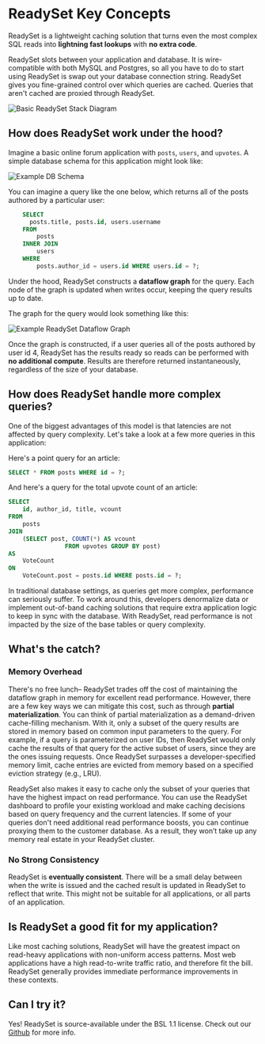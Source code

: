 # ReadySet Key Concepts
ReadySet is a lightweight caching solution that turns even the most complex SQL reads into **lightning fast lookups** with **no extra code**.

ReadySet slots between your application and database. It is wire-compatible with both MySQL and Postgres, so all you have to
do to start using ReadySet is swap out your database connection string. ReadySet gives you fine-grained control over which
queries are cached. Queries that aren't cached are proxied through ReadySet.

![Basic ReadySet Stack Diagram](/readyset-architecture.jpeg)

## How does ReadySet work under the hood?
Imagine a basic online forum application with `posts`, `users`, and `upvotes`. A simple database schema for this application might look like:

![Example DB Schema](/reddit_sql_schema.png)

You can imagine a query like the one below, which returns all of the posts authored by a particular user:

```sql
    SELECT
      posts.title, posts.id, users.username
    FROM
        posts
    INNER JOIN
        users
    WHERE
        posts.author_id = users.id WHERE users.id = ?;
```

Under the hood, ReadySet constructs a **dataflow graph** for the query. Each node of the graph is updated when writes occur, keeping the query results up to date.

The graph for the query would look something like this:

![Example ReadySet Dataflow Graph](/rs_example_dataflow.png)

Once the graph is constructed, if a user queries all of the posts authored by user id 4, ReadySet has the results ready so reads can be performed with **no additional compute**.
Results are therefore returned instantaneously, regardless of the size of your database.


## How does ReadySet handle more complex queries?
One of the biggest advantages of this model is that latencies are not affected by query complexity. Let's take a look at a few more queries in this application:

Here's a point query for an article:

```sql
SELECT * FROM posts WHERE id = ?;
```

And here's a query for the total upvote count of an article:

```sql
SELECT
    id, author_id, title, vcount
FROM
    posts
JOIN
    (SELECT post, COUNT(*) AS vcount
                FROM upvotes GROUP BY post)
AS
    VoteCount
ON
    VoteCount.post = posts.id WHERE posts.id = ?;
```

In traditional database settings, as queries get more complex, performance can seriously suffer. To work around this, developers denormalize data or implement out-of-band caching solutions that require extra application logic to keep in sync with the database.
With ReadySet, read performance is not impacted by the size of the base tables or query complexity.


## What's the catch?


### Memory Overhead
There's no free lunch– ReadySet trades off the cost of maintaining the dataflow graph in memory for excellent read performance. However, there are a few key ways we can mitigate this cost, such as
through **partial materialization**. You can think of partial materialization as a demand-driven cache-filling mechanism. With it, only a subset of the query results are stored in memory
based on common input parameters to the query. For example, if a query is parameterized on user IDs, then ReadySet would only cache the results of
that query for the active subset of users, since they are the ones issuing requests. Once ReadySet surpasses a developer-specified memory limit,
cache entries are evicted from memory based on a specified eviction strategy (e.g., LRU).

ReadySet also makes it easy to cache only the subset of your queries that have the highest impact on read performance. You can use the ReadySet
dashboard to profile your existing workload and make caching decisions based on query frequency and the current latencies.
If some of your queries don't need additional read performance boosts, you can continue proxying them to the customer database. As a result, they
won’t take up any memory real estate in your ReadySet cluster.


### No Strong Consistency
ReadySet is **eventually consistent**. There will be a small delay between when the write is issued and the cached result is updated in ReadySet to reflect that write. This might not be suitable for all applications, or all parts of an application. 


## Is ReadySet a good fit for my application?
Like most caching solutions, ReadySet will have the greatest impact on read-heavy applications with non-uniform access patterns.
Most web applications have a high read-to-write traffic ratio, and therefore fit the bill. ReadySet generally provides immediate
performance improvements in these contexts.

## Can I try it?
Yes! ReadySet is source-available under the BSL 1.1 license. Check out our [Github](https://github.com/readysettech/readyset) for more info.